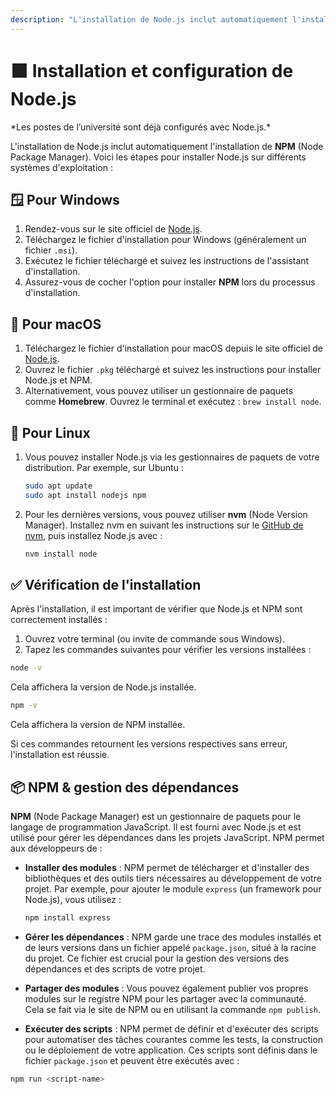 ```yaml
---
description: "L'installation de Node.js inclut automatiquement l'installation de NPM (Node Package Manager). Voici les étapes pour installer Node.js sur différents systèmes d'exploitation."
---
```


# 🟩 **Installation et configuration de Node.js**

<Callout type='info' emoji="⚠️">
*Les postes de l’université sont déjà configurés avec Node.js.*
</Callout>

L'installation de Node.js inclut automatiquement l'installation de **NPM** (Node Package Manager). Voici les étapes pour installer Node.js sur différents systèmes d'exploitation :

## 🪟 Pour Windows
  1. Rendez-vous sur le site officiel de [Node.js](https://nodejs.org/).
  2. Téléchargez le fichier d'installation pour Windows (généralement un fichier `.msi`).
  3. Exécutez le fichier téléchargé et suivez les instructions de l'assistant d'installation.
  4. Assurez-vous de cocher l'option pour installer **NPM** lors du processus d'installation.

## 🍏 Pour macOS
  1. Téléchargez le fichier d'installation pour macOS depuis le site officiel de [Node.js](https://nodejs.org/).
  2. Ouvrez le fichier `.pkg` téléchargé et suivez les instructions pour installer Node.js et NPM.
  3. Alternativement, vous pouvez utiliser un gestionnaire de paquets comme **Homebrew**. Ouvrez le terminal et exécutez : `brew install node`.

## 🐧 Pour Linux
  1. Vous pouvez installer Node.js via les gestionnaires de paquets de votre distribution. Par exemple, sur Ubuntu :

     ```bash copy
     sudo apt update
     sudo apt install nodejs npm
     ```
  2. Pour les dernières versions, vous pouvez utiliser **nvm** (Node Version Manager). Installez nvm en suivant les instructions sur le [GitHub de nvm](https://github.com/nvm-sh/nvm), puis installez Node.js avec :
     ```bash copy
     nvm install node
     ```

## ✅ Vérification de l'installation

Après l'installation, il est important de vérifier que Node.js et NPM sont correctement installés :

1. Ouvrez votre terminal (ou invite de commande sous Windows).
2. Tapez les commandes suivantes pour vérifier les versions installées :

```bash copy
node -v
```
Cela affichera la version de Node.js installée.
```sh copy
npm -v
```
Cela affichera la version de NPM installée.

Si ces commandes retournent les versions respectives sans erreur, l'installation est réussie.

## 📦 NPM & gestion des dépendances

**NPM** (Node Package Manager) est un gestionnaire de paquets pour le langage de programmation JavaScript. Il est fourni avec Node.js et est utilisé pour gérer les dépendances dans les projets JavaScript. NPM permet aux développeurs de :

- **Installer des modules** : NPM permet de télécharger et d'installer des bibliothèques et des outils tiers nécessaires au développement de votre projet. Par exemple, pour ajouter le module `express` (un framework pour Node.js), vous utilisez :

  ```sh npm2yarn copy
  npm install express
  ```

- **Gérer les dépendances** : NPM garde une trace des modules installés et de leurs versions dans un fichier appelé `package.json`, situé à la racine du projet. Ce fichier est crucial pour la gestion des versions des dépendances et des scripts de votre projet.

- **Partager des modules** : Vous pouvez également publier vos propres modules sur le registre NPM pour les partager avec la communauté. Cela se fait via le site de NPM ou en utilisant la commande `npm publish`.

- **Exécuter des scripts** : NPM permet de définir et d'exécuter des scripts pour automatiser des tâches courantes comme les tests, la construction ou le déploiement de votre application. Ces scripts sont définis dans le fichier `package.json` et peuvent être exécutés avec :

```sh
npm run <script-name>
```